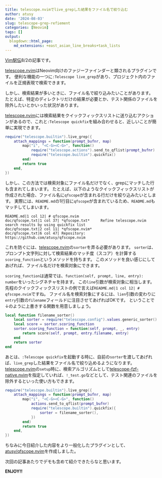 ```yaml
---
title: telescope.nvimでlive_grepした結果をファイル名で絞り込む
author: atusy
date: '2024-08-03'
slug: telescope-grep-refiement
categories: [Neovim]
tags: []
output:
  blogdown::html_page:
    md_extensions: +east_asian_line_breaks+task_lists
---
```


[Vim駅伝](https://vim-jp.org/ekiden/)8/2の記事です。

[telescope.nvim]: https://github.com/nvim-telescope/telescope.nvim

[telescope.nvim]はNeovim向けのファジーファインダーと類されるプラグインです。
便利な機能の一つに`:Telescope live_grep`があり、プロジェクト内のファイルを正規表現で検索できます。

しかし、検索結果が多いときに、ファイル名で絞り込みたいことがあります。
たとえば、特定のディレクトリだけの結果が必要とか、テスト関係のファイルを除外したいとかいった状況があります。

[telescope.nvim]には検索結果をクイックフィックスリストに送り込むアクションがあるので、これと`:Telescope quickfix`を組み合わせると、近しいことが簡単に実現できます。

```lua
require("telescope.builtin").live_grep({
	attach_mappings = function(prompt_bufnr, map)
		map("i", "<C-G><C-G>", function()
			require("telescope.actions").send_to_qflist(prompt_bufnr)
			require("telescope.builtin").quickfix()
		end)
		return true
	end,
})
```

しかし、この方法では検索対象にファイル名だけでなく、grepにマッチした行も含まれてしまいます。
たとえば、以下のようなクイックフィックスリストが作成された場合、ファイル名に`qfscope`が含まれる行だけを絞り込みたいとします。
実際には、`README.md`の1行目に`qfscope`が含まれているため、`README.md`もマッチしてしまいます。

```
README.md|1 col 12| # qfscope.nvim
doc/qfscope.txt|1 col 37| *qfscope.txt*     Refine telescope.nvim search results by using quickfix list
doc/qfscope.txt|2 col 11| *qfscope.nvim*
doc/qfscope.txt|6 col 47| Repository: https://github.com/atusy/qfscope.nvim
```

これを防ぐには、[telescope.nvim]の`sorter`を弄る必要があります。
`sorter`は、プロンプト文字列に対して検索結果のマッチ度（スコア）を計算する`scoring_function`というメソッドを持ちます。
このメソッドを良い感じにしてあげれば、ファイル名だけを検索対象にできます。

`scoring_function`は通常では、`function(self, prompt, line, entry): number`をいったシグネチャを持ます。
この`line`引数が検索対象に相当します。
先程のクイックフィックスリストの例で言えば`README.md|1 col 12| # qfscope.nvim`ですね。
ファイル名を検索対象にするには、`lien`引数の変わりに`entry`引数の`filename`フィールドに注目させてあげればOKです。
ということで↓のように上書きする関数を用意しましょう。

``` lua
local function filename_sorter()
	local sorter = require("telescope.config").values.generic_sorter()
	local score = sorter.scoring_function
	sorter.scoring_function = function(self, prompt, _, entry)
		return score(self, prompt, entry.filename, entry)
	end
	return sorter
end
```

あとは、`:Telescope quickfix`を起動する時に、自前の`sorter`を渡してあげれば、`live_grep`した結果をファイル名で絞り込めるようになります。
[telescope.nvim]の`setup`時に、検索アルゴリズムとして[telescope-fzf-native.nvim](https://github.com/nvim-telescope/telescope-fzf-native.nvim)を指定していれば、`!_test.go`などとして、テスト関連のファイルを除外するといった使い方もできます。

```lua
require("telescope.builtin").live_grep({
	attach_mappings = function(prompt_bufnr, map)
		map("i", "<C-G><C-G>", function()
			actions.send_to_qflist(prompt_bufnr)
			require("telescope.builtin").quickfix({
				sorter = filename_sorter(),
			})
		end)
		return true
	end,
})
```

ちなみに今日紹介した内容をより一般化したプラグインとして、[atusy/qfscope.nvim](https://github.com/atusy/qfscope.nvim)を作成しました。

次回の記事あたりでデモも含めて紹介できたらなと思います。

**ENJOY!!**

